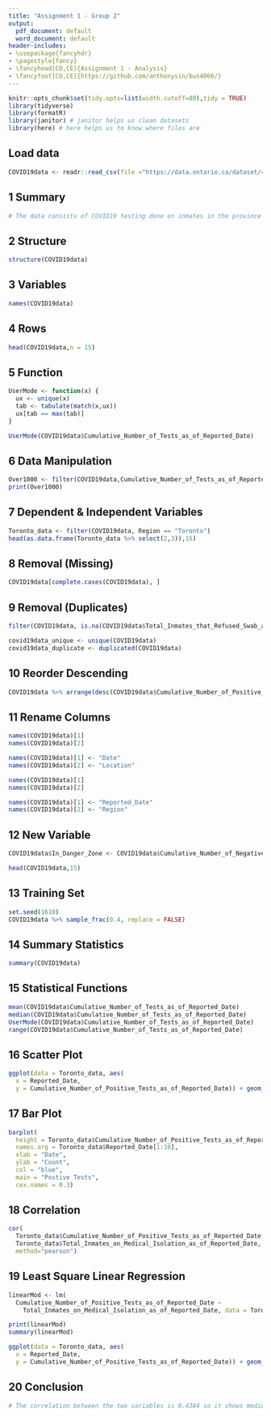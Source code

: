---
title: "Assignment 1 - Group 2"
output:
  pdf_document: default
  word_document: default
header-includes:
- \usepackage{fancyhdr}
- \pagestyle{fancy}
- \fancyhead[CO,CE]{Assignment 1 - Analysis}
- \fancyfoot[CO,CE]{https://github.com/anthonysin/bus4066/}
---

```{r setup, include=FALSE}
knitr::opts_chunk$set(tidy.opts=list(width.cutoff=80),tidy = TRUE)
library(tidyverse)
library(formatR)
library(janitor) # janitor helps us clean datasets
library(here) # here helps us to know where files are
```

## Load data

```{r COVID-19}
COVID19data <- readr::read_csv(file ="https://data.ontario.ca/dataset/c4022f0f-6f3d-4e16-bd28-5312333a4bac/resource/d0d6ccc7-fc60-4a18-ac96-7f9493e9f10e/download/inmatetesting.csv")
```

## 1 Summary

```{r Data Summary}
# The data consists of COVID19 testing done on inmates in the province of Ontario from 2020-05-08 to the current day. As team we have tested R out by performing different  functions on the data yielding different results. For the last few questions our analysis will reference the subset Toronto_data, which includes only the data from the Region of Toronto.
```

## 2 Structure

```{r Returns the structure of the dataset}
structure(COVID19data)
```

## 3 Variables

```{r Returns all the column variable names in the dataset}
names(COVID19data)
```

## 4 Rows

```{r Returns the first 15 Rows in the dataset}
head(COVID19data,n = 15)
```

## 5 Function

```{r A Function which calculates all the modes of a vector}
UserMode <- function(x) {
  ux <- unique(x)
  tab <- tabulate(match(x,ux))
  ux[tab == max(tab)]
}

UserMode(COVID19data$Cumulative_Number_of_Tests_as_of_Reported_Date)
```

## 6 Data Manipulation

```{r Shows the rows where the cumulative number of tests reported is greater than or equal to 1000}
Over1000 <- filter(COVID19data,Cumulative_Number_of_Tests_as_of_Reported_Date >= 1000)
print(Over1000)
```

## 7 Dependent & Independent Variables

```{r Creates a dataframe from the independent variable, the region Toronto, and a dependent variable, the cumulative number of tests, shows the first 15 rows}
Toronto_data <- filter(COVID19data, Region == "Toronto")
head(as.data.frame(Toronto_data %>% select(2,3)),15)
```

## 8 Removal (Missing)

```{r Removes any rows with missing values}
COVID19data[complete.cases(COVID19data), ] 
```

## 9 Removal (Duplicates)

```{r Removal of any duplicate data of inmates that refused swabs}
filter(COVID19data, is.na(COVID19data$Total_Inmates_that_Refused_Swab_as_of_Reported_Date))

covid19data_unique <- unique(COVID19data)
covid19data_duplicate <- duplicated(COVID19data)
```

## 10 Reorder Descending

```{r Reorder rows in descending order based on the number of postive tests}
COVID19data %>% arrange(desc(COVID19data$Cumulative_Number_of_Positive_Tests_as_of_Reported_Date))
```

## 11 Rename Columns

```{r Rename the first and second column in the dataset}

names(COVID19data)[1]
names(COVID19data)[2] 

names(COVID19data)[1] <- "Date"
names(COVID19data)[2] <- "Location"

names(COVID19data)[1]
names(COVID19data)[2]

names(COVID19data)[1] <- "Reported_Date"
names(COVID19data)[2] <- "Region"
```

## 12 New Variable

```{r Creates a boolean variable Danger_Zone based on there being higher positive tests than negative tests reported on a given date}
COVID19data$In_Danger_Zone <- COVID19data$Cumulative_Number_of_Negative_Tests_as_of_Reported_Date < COVID19data$Cumulative_Number_of_Positive_Tests_as_of_Reported_Date

head(COVID19data,15)
```

## 13 Training Set

```{r Create a training set from the dataset}
set.seed(1610)
COVID19data %>% sample_frac(0.4, replace = FALSE)
```

## 14 Summary Statistics

```{r Show the statistical summary of the dataset}
summary(COVID19data)
```

## 15 Statistical Functions

```{r Shows the mean, median, mode, and range of the cumulative number of tests reported}
mean(COVID19data$Cumulative_Number_of_Tests_as_of_Reported_Date)
median(COVID19data$Cumulative_Number_of_Tests_as_of_Reported_Date)
UserMode(COVID19data$Cumulative_Number_of_Tests_as_of_Reported_Date)
range(COVID19data$Cumulative_Number_of_Tests_as_of_Reported_Date)
```

## 16 Scatter Plot

```{r Creates a scatter plot for the cumulative number of postive test reported and the date when reported from the subset, Toronto_data}
ggplot(data = Toronto_data, aes(
  x = Reported_Date, 
  y = Cumulative_Number_of_Positive_Tests_as_of_Reported_Date)) + geom_point()
```

## 17 Bar Plot

```{r Creates a Bar Plot using the cumulative number of positive tests from the subset, Toronto_data, subset using the first 10 rows.}
barplot(
  height = Toronto_data$Cumulative_Number_of_Positive_Tests_as_of_Reported_Date[1:10], 
  names.arg = Toronto_data$Reported_Date[1:10],
  xlab = "Date",
  ylab = "Count",
  col = "blue",
  main = "Postive Tests", 
  cex.names = 0.3)
```

## 18 Correlation
```{r Shows the correlation between the number of positive cases and the number of inmates in medical isolation in the Toronto_data subset}
cor(
  Toronto_data$Cumulative_Number_of_Positive_Tests_as_of_Reported_Date, 
  Toronto_data$Total_Inmates_on_Medical_Isolation_as_of_Reported_Date, 
  method="pearson")
```

## 19 Least Square Linear Regression

```{r Creates a Linear Regression Model using the Least Square method using the Toronto_data subset}
linearMod <- lm(
  Cumulative_Number_of_Positive_Tests_as_of_Reported_Date ~ 
    Total_Inmates_on_Medical_Isolation_as_of_Reported_Date, data = Toronto_data)

print(linearMod)
summary(linearMod)

ggplot(data = Toronto_data, aes(
  x = Reported_Date, 
  y = Cumulative_Number_of_Positive_Tests_as_of_Reported_Date)) + geom_point(colour = "red") + geom_smooth(method = "lm", fill = NA)
```

## 20 Conclusion 

```{r Conclusion based on the Linear Regression}
# The correlation between the two variables is 0.4384 so it shows medium correlation. The p-value: < 3.575e-12 which is statistically significant at the p < 0.001 cut-off level for every unit increase in the number of positive tests there is a 0.5721 increase in the number of inmates in isolation. Therefore, number of inmates in isolation increase with increasing positive tests.
```